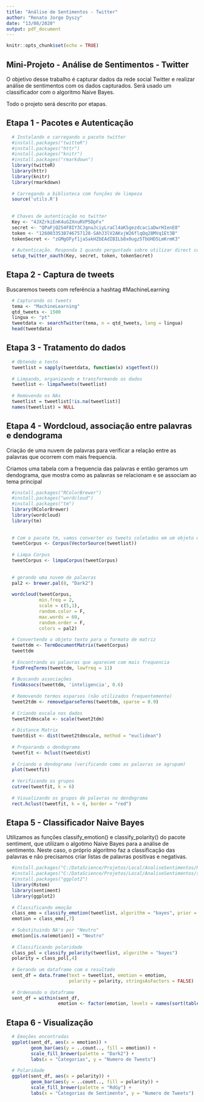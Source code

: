 ```yaml
---
title: "Análise de Sentimentos - Twitter"
author: "Renato Jorge Dyszy"
date: "13/08/2020"
output: pdf_document
---
```


```r
knitr::opts_chunk$set(echo = TRUE)
```


## Mini-Projeto - Análise de Sentimentos - Twitter

O objetivo desse trabalho é capturar dados da rede social Twitter e realizar análise de sentimentos com os dados capturados.
Será usado um classificador com o algoritmo Naive Bayes.

Todo o projeto será descrito por etapas.


## Etapa 1 - Pacotes e Autenticação


```r
  # Instalando e carregando o pacote twitter
  #install.packages("twitteR")
  #install.packages("httr")
  #install.packages("knitr")
  #install.packages("rmarkdown")
  library(twitteR)
  library(httr)
  library(knitr)
  library(rmarkdown)
  
  # Carregando a biblioteca com funções de limpeza
  source('utils.R')
  
  
  # Chaves de autenticação no twitter
  Key <- "4JXZrkiEnK4uG2XnuRVP5DpFx"
  secret <- "QPaFjQ254F8IY3CJgnuJciyLraCl4aK5gezdcaciaDwrHIenE8"
  token <- "1260033538746757128-SAhJ3lV2AKvjW26flqQq28MVq1Et3B"
  tokenSecret <- "zGMgOFyf1jaSakHZbEAdIBILb8x0ugz5TbUHD5LmKrmK3"
  
  # Autenticação. Responda 1 quando perguntado sobre utilizar direct connection
  setup_twitter_oauth(Key, secret, token, tokenSecret)
```


## Etapa 2 - Captura de tweets

  Buscaremos tweets com referência a hashtag #MachineLearning


```r
  # Capturando os tweets
  tema <- "MachineLearning"
  qtd_tweets <- 1500
  lingua <- "pt"
  tweetdata <- searchTwitter(tema, n = qtd_tweets, lang = lingua)
  head(tweetdata)
```


## Etapa 3 - Tratamento do dados


```r
  # Obtendo o texto
  tweetlist = sapply(tweetdata, function(x) x$getText())
  
  # Limpando, organizando e transformando os dados
  tweetlist <- limpaTweets(tweetlist)
  
  # Removendo os NAs
  tweetlist = tweetlist[!is.na(tweetlist)]
  names(tweetlist) = NULL
```


## Etapa 4 - Wordcloud, associação entre palavras e dendograma

Criação de uma nuvem de palavras para verificar a relação entre as palavras que ocorrem com mais frequencia.

Criamos uma tabela com a frequencia das palavras e então geramos um dendograma, que mostra como as palavras se relacionam e se associam ao tema principal


```r
  #install.packages("RColorBrewer")
  #install.packages("wordcloud")
  #install.packages("tm")
  library(RColorBrewer)
  library(wordcloud)
  library(tm)
  
  
  # Com o pacote tm, vamos converter os tweets coletados em um objeto do tipo Corpus, que armazena dados e metadados.
  tweetCorpus <- Corpus(VectorSource(tweetlist))
  
  # Limpa Corpus
  tweetCorpus <- limpaCorpus(tweetCorpus)
  
  
  # gerando uma nuvem de palavras
  pal2 <- brewer.pal(8, "Dark2")
  
  wordcloud(tweetCorpus, 
            min.freq = 2,
            scale = c(5,1),
            random.color = F,
            max.words = 60,
            random.order = F,
            colors = pal2)
  
  # Convertendo o objeto texto para o formato de matriz
  tweettdm <- TermDocumentMatrix(tweetCorpus)
  tweettdm
  
  # Encontrando as palavras que aparecem com mais frequencia
  findFreqTerms(tweettdm, lowfreq = 11)
  
  # Buscando associações
  findAssocs(tweettdm, 'inteligencia', 0.6)
  
  # Removendo termos esparsos (não utilizados frequentemente)
  tweet2tdm <- removeSparseTerms(tweettdm, sparse = 0.9)
  
  # Criando escala nos dados 
  tweet2tdmscale <- scale(tweet2tdm)
  
  # Distance Matrix
  tweetdist <- dist(tweet2tdmscale, method = "euclidean")
  
  # Preparando o dendograma
  tweetfit <- hclust(tweetdist)
  
  # Criando o dendograma (verificando como as palavras se agrupam)
  plot(tweetfit)
  
  # Verificando os grupos
  cutree(tweetfit, k = 6)
  
  # Visualizando os grupos de palavras no dendograma
  rect.hclust(tweetfit, k = 6, border = "red")
```


## Etapa 5 - Classificador Naive Bayes

Utilizamos as funções classify_emotion() e classify_polarity() do pacote sentiment, que utilizam o algotimo Naive Bayes para a análise de sentimento. Neste caso, o próprio algoritmo faz a classificação das palavras e não precisamos criar listas de palavras positivas e negativas.


```r
  #install.packages("C:/DataScience/Projetos/Local/AnaliseSentimentos/Rstem_0.4-1.tar.gz", repos = NULL, type = "source")
  #install.packages("C:/DataScience/Projetos/Local/AnaliseSentimentos/sentiment_0.2.tar.gz", repos = NULL, type = "source")
  #install.packages("ggplot2")
  library(Rstem)
  library(sentiment)
  library(ggplot2)
  
  # Classificando emoção
  class_emo = classify_emotion(tweetlist, algorithm = "bayes", prior = 1.0)
  emotion = class_emo[,7]
  
  # Substituindo NA's por "Neutro"
  emotion[is.na(emotion)] = "Neutro"
  
  # Classificando polaridade
  class_pol = classify_polarity(tweetlist, algorithm = "bayes")
  polarity = class_pol[,4]
  
  # Gerando um dataframe com o resultado
  sent_df = data.frame(text = tweetlist, emotion = emotion,
                       polarity = polarity, stringsAsFactors = FALSE)
  
  # Ordenando o dataframe
  sent_df = within(sent_df,
                   emotion <- factor(emotion, levels = names(sort(table(emotion), decreasing=TRUE))))
```


## Etapa 6 - Visualização


```r
  # Emoções encontradas
  ggplot(sent_df, aes(x = emotion)) +
         geom_bar(aes(y = ..count.., fill = emotion)) +
         scale_fill_brewer(palette = "Dark2") +
         labs(x = "Categorias", y = "Numero de Tweets")
  
  # Polaridade
  ggplot(sent_df, aes(x = polarity)) +
         geom_bar(aes(y = ..count.., fill = polarity)) +
         scale_fill_brewer(palette = "RdGy") +
         labs(x = "Categorias de Sentimento", y = "Numero de Tweets")
```

